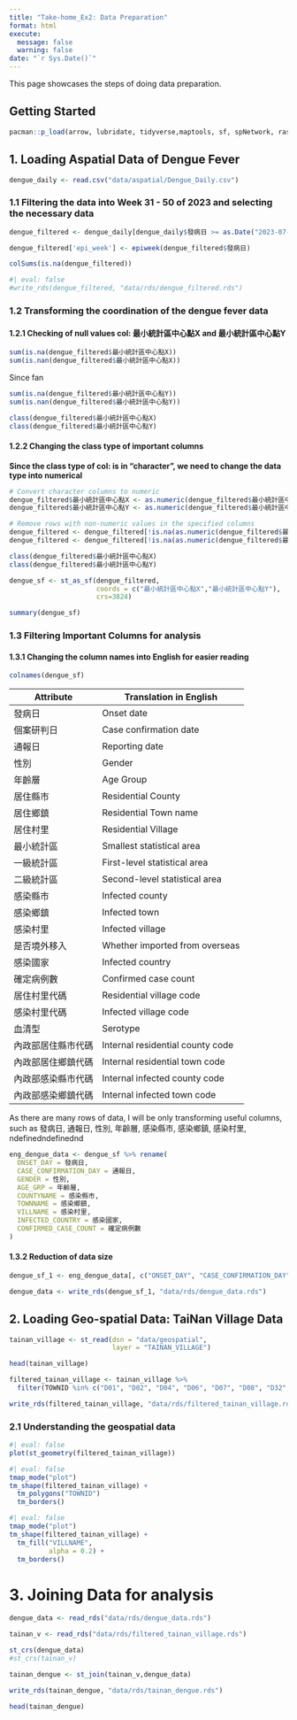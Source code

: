 ```yaml
---
title: "Take-home_Ex2: Data Preparation"
format: html
execute:  
  message: false 
  warning: false
date: "`r Sys.Date()`" 
---
```


This page showcases the steps of doing data preparation.

## Getting Started

```r
pacman::p_load(arrow, lubridate, tidyverse,maptools, sf, spNetwork, raster, spatstat, tmap)

```

## 1. Loading Aspatial Data of Dengue Fever

```r
dengue_daily <- read.csv("data/aspatial/Dengue_Daily.csv")
```

### 1.1 Filtering the data into Week 31 - 50 of 2023 and selecting the necessary data

```r
dengue_filtered <- dengue_daily[dengue_daily$發病日 >= as.Date("2023-07-30") & dengue_daily$發病日 <= as.Date("2023-12-16"), ] 
```

```r
dengue_filtered['epi_week'] <- epiweek(dengue_filtered$發病日)
```

```r
colSums(is.na(dengue_filtered))
```

```r
#| eval: false
#write_rds(dengue_filtered, "data/rds/dengue_filtered.rds")
```

### 1.2 Transforming the coordination of the dengue fever data

#### 1.2.1 Checking of null values col: 最小統計區中心點X and 最小統計區中心點Y

```r
sum(is.na(dengue_filtered$最小統計區中心點X))
sum(is.nan(dengue_filtered$最小統計區中心點X))
```

Since fan

```r
sum(is.na(dengue_filtered$最小統計區中心點Y))
sum(is.nan(dengue_filtered$最小統計區中心點Y))
```

```r
class(dengue_filtered$最小統計區中心點X)
class(dengue_filtered$最小統計區中心點Y)
```

#### 1.2.2 Changing the class type of important columns

**Since the class type of col: is in "character", we need to change the data type into numerical**

```r
# Convert character columns to numeric
dengue_filtered$最小統計區中心點X <- as.numeric(dengue_filtered$最小統計區中心點X)
dengue_filtered$最小統計區中心點Y <- as.numeric(dengue_filtered$最小統計區中心點Y)
```

```r
# Remove rows with non-numeric values in the specified columns
dengue_filtered <- dengue_filtered[!is.na(as.numeric(dengue_filtered$最小統計區中心點X)), ]
dengue_filtered <- dengue_filtered[!is.na(as.numeric(dengue_filtered$最小統計區中心點Y)), ]

```

```r
class(dengue_filtered$最小統計區中心點X)
class(dengue_filtered$最小統計區中心點Y)
```

```r
dengue_sf <- st_as_sf(dengue_filtered, 
                      coords = c("最小統計區中心點X","最小統計區中心點Y"),
                      crs=3824)
```

```r
summary(dengue_sf)
```

### 1.3 Filtering Important Columns for analysis

#### 1.3.1 Changing the column names into English for easier reading

```r
colnames(dengue_sf)
```

| Attribute          | Translation in English           |
|--------------------|----------------------------------|
| 發病日             | Onset date                       |
| 個案研判日         | Case confirmation date           |
| 通報日             | Reporting date                   |
| 性別               | Gender                           |
| 年齡層             | Age Group                        |
| 居住縣市           | Residential County               |
| 居住鄉鎮           | Residential Town name            |
| 居住村里           | Residential Village              |
| 最小統計區         | Smallest statistical area        |
| 一級統計區         | First-level statistical area     |
| 二級統計區         | Second-level statistical area    |
| 感染縣市           | Infected county                  |
| 感染鄉鎮           | Infected town                    |
| 感染村里           | Infected village                 |
| 是否境外移入       | Whether imported from overseas   |
| 感染國家           | Infected country                 |
| 確定病例數         | Confirmed case count             |
| 居住村里代碼       | Residential village code         |
| 感染村里代碼       | Infected village code            |
| 血清型             | Serotype                         |
| 內政部居住縣市代碼 | Internal residential county code |
| 內政部居住鄉鎮代碼 | Internal residential town code   |
| 內政部感染縣市代碼 | Internal infected county code    |
| 內政部感染鄉鎮代碼 | Internal infected town code      |

As there are many rows of data, I will be only transforming useful columns, such as 發病日, 通報日, 性別, 年齡層, 感染縣市, 感染鄉鎮, 感染村里, ndefinedndefinednd

```r
eng_dengue_data <- dengue_sf %>% rename(
  ONSET_DAY = 發病日,
  CASE_CONFIRMATION_DAY = 通報日, 
  GENDER = 性別,
  AGE_GRP = 年齡層,
  COUNTYNAME = 感染縣市, 
  TOWNNAME = 感染鄉鎮, 
  VILLNAME = 感染村里,
  INFECTED_COUNTRY = 感染國家, 
  CONFIRMED_CASE_COUNT = 確定病例數
)
```

#### 1.3.2 Reduction of data size

```r
dengue_sf_1 <- eng_dengue_data[, c("ONSET_DAY", "CASE_CONFIRMATION_DAY", "GENDER", "AGE_GRP", "COUNTYNAME", "TOWNNAME", "VILLNAME", "INFECTED_COUNTRY","CONFIRMED_CASE_COUNT", "epi_week","geometry")]

```

```r
dengue_data <- write_rds(dengue_sf_1, "data/rds/dengue_data.rds")
```

## 2. Loading Geo-spatial Data: TaiNan Village Data

```r
tainan_village <- st_read(dsn = "data/geospatial", 
                          layer = "TAINAN_VILLAGE")
```

```r
head(tainan_village)
```

```r
filtered_tainan_village <- tainan_village %>%
  filter(TOWNID %in% c("D01", "D02", "D04", "D06", "D07", "D08", "D32", "D39")) %>% st_transform()
```

```r
write_rds(filtered_tainan_village, "data/rds/filtered_tainan_village.rds")
```

### 2.1 Understanding the geospatial data

```r
#| eval: false
plot(st_geometry(filtered_tainan_village))
```

```r
#| eval: false
tmap_mode("plot")
tm_shape(filtered_tainan_village) +
  tm_polygons("TOWNID")
  tm_borders()
```

```r
#| eval: false
tmap_mode("plot")
tm_shape(filtered_tainan_village) +
  tm_fill("VILLNAME", 
          alpha = 0.2) +
  tm_borders()
```

# 3. Joining Data for analysis

```r
dengue_data <- read_rds("data/rds/dengue_data.rds")
```

```r
tainan_v <- read_rds("data/rds/filtered_tainan_village.rds")
```

```r
st_crs(dengue_data)
#st_crs(tainan_v)
```

```r
tainan_dengue <- st_join(tainan_v,dengue_data)
```

```r
write_rds(tainan_dengue, "data/rds/tainan_dengue.rds")
```

```r
head(tainan_dengue)
```
